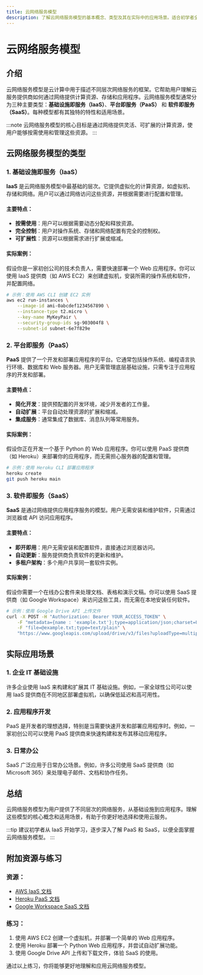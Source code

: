 ```yaml
---
title: 云网络服务模型
description: 了解云网络服务模型的基本概念、类型及其在实际中的应用场景。适合初学者全面掌握云网络服务的核心知识。
---
```


# 云网络服务模型

## 介绍

云网络服务模型是云计算中用于描述不同层次网络服务的框架。它帮助用户理解云服务提供商如何通过网络提供计算资源、存储和应用程序。云网络服务模型通常分为三种主要类型：**基础设施即服务（IaaS）**、**平台即服务（PaaS）** 和 **软件即服务（SaaS）**。每种模型都有其独特的特性和适用场景。

:::note
云网络服务模型的核心目标是通过网络提供灵活、可扩展的计算资源，使用户能够按需使用和管理这些资源。
:::

## 云网络服务模型的类型

### 1. 基础设施即服务（IaaS）

**IaaS** 是云网络服务模型中最基础的层次。它提供虚拟化的计算资源，如虚拟机、存储和网络。用户可以通过网络访问这些资源，并根据需要进行配置和管理。

#### 主要特点：
- **按需使用**：用户可以根据需要动态分配和释放资源。
- **完全控制**：用户对操作系统、存储和网络配置有完全的控制权。
- **可扩展性**：资源可以根据需求进行扩展或缩减。

#### 实际案例：
假设你是一家初创公司的技术负责人，需要快速部署一个 Web 应用程序。你可以使用 IaaS 提供商（如 AWS EC2）来创建虚拟机，安装所需的操作系统和软件，并配置网络。

```bash
# 示例：使用 AWS CLI 创建 EC2 实例
aws ec2 run-instances \
    --image-id ami-0abcdef1234567890 \
    --instance-type t2.micro \
    --key-name MyKeyPair \
    --security-group-ids sg-903004f8 \
    --subnet-id subnet-6e7f829e
```

### 2. 平台即服务（PaaS）

**PaaS** 提供了一个开发和部署应用程序的平台。它通常包括操作系统、编程语言执行环境、数据库和 Web 服务器。用户无需管理底层基础设施，只需专注于应用程序的开发和部署。

#### 主要特点：
- **简化开发**：提供预配置的开发环境，减少开发者的工作量。
- **自动扩展**：平台自动处理资源的扩展和缩减。
- **集成服务**：通常集成了数据库、消息队列等常用服务。

#### 实际案例：
假设你正在开发一个基于 Python 的 Web 应用程序。你可以使用 PaaS 提供商（如 Heroku）来部署你的应用程序，而无需担心服务器的配置和管理。

```bash
# 示例：使用 Heroku CLI 部署应用程序
heroku create
git push heroku main
```

### 3. 软件即服务（SaaS）

**SaaS** 是通过网络提供应用程序服务的模型。用户无需安装和维护软件，只需通过浏览器或 API 访问应用程序。

#### 主要特点：
- **即开即用**：用户无需安装和配置软件，直接通过浏览器访问。
- **自动更新**：服务提供商负责软件的更新和维护。
- **多租户架构**：多个用户共享同一套软件实例。

#### 实际案例：
假设你需要一个在线办公套件来处理文档、表格和演示文稿。你可以使用 SaaS 提供商（如 Google Workspace）来访问这些工具，而无需在本地安装任何软件。

```bash
# 示例：使用 Google Drive API 上传文件
curl -X POST -H "Authorization: Bearer YOUR_ACCESS_TOKEN" \
    -F "metadata={name : 'example.txt'};type=application/json;charset=UTF-8" \
    -F "file=@example.txt;type=text/plain" \
    "https://www.googleapis.com/upload/drive/v3/files?uploadType=multipart"
```

## 实际应用场景

### 1. 企业 IT 基础设施

许多企业使用 IaaS 来构建和扩展其 IT 基础设施。例如，一家全球性公司可以使用 IaaS 提供商在不同地区部署虚拟机，以确保低延迟和高可用性。

### 2. 应用程序开发

PaaS 是开发者的理想选择，特别是当需要快速开发和部署应用程序时。例如，一家初创公司可以使用 PaaS 提供商来快速构建和发布其移动应用程序。

### 3. 日常办公

SaaS 广泛应用于日常办公场景。例如，许多公司使用 SaaS 提供商（如 Microsoft 365）来处理电子邮件、文档和协作任务。

## 总结

云网络服务模型为用户提供了不同层次的网络服务，从基础设施到应用程序。理解这些模型的核心概念和适用场景，有助于你更好地选择和使用云服务。

:::tip
建议初学者从 IaaS 开始学习，逐步深入了解 PaaS 和 SaaS，以便全面掌握云网络服务模型。
:::

## 附加资源与练习

### 资源：
- [AWS IaaS 文档](https://aws.amazon.com/iaas/)
- [Heroku PaaS 文档](https://devcenter.heroku.com/)
- [Google Workspace SaaS 文档](https://workspace.google.com/)

### 练习：
1. 使用 AWS EC2 创建一个虚拟机，并部署一个简单的 Web 应用程序。
2. 使用 Heroku 部署一个 Python Web 应用程序，并尝试自动扩展功能。
3. 使用 Google Drive API 上传和下载文件，体验 SaaS 的使用。

通过以上练习，你将能够更好地理解和应用云网络服务模型。
